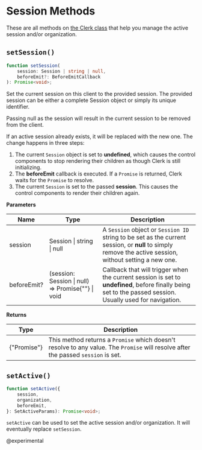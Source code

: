 

# Session Methods

These are all methods on [the Clerk class](/reference-js/clerk/clerk) that help you manage the active session and/or organization.

## `setSession()`

```typescript
function setSession(
    session: Session | string | null,
    beforeEmit?: BeforeEmitCallback
): Promise<void>;
```

Set the current session on this client to the provided session. The provided session can be either a complete Session object or simply its unique identifier.

Passing null as the session will result in the current session to be removed from the client.

If an active session already exists, it will be replaced with the new one. The change happens in three steps:

1. The current `Session` object is set to **undefined**, which causes the control components to stop rendering their children as though Clerk is still initializing.
2. The **beforeEmit** callback is executed. If a `Promise` is returned, Clerk waits for the `Promise` to resolve.
3. The current `Session` is set to the passed **session**. This causes the control components to render their children again.

**Parameters**

| Name        | Type                                                       | Description                                                  |
| ----------- | ---------------------------------------------------------- | ------------------------------------------------------------ |
| session     | Session \| string \| null                          | A `Session` object or `Session ID` string to be set as the current session, or **null** to simply remove the active session, without setting a new one. |
| beforeEmit? | (session: Session \| null) => Promise{"<any>"} \| void | Callback that will trigger when the current session is set to **undefined**, before finally being set to the passed session. Usually used for navigation. |

**Returns**

| Type          | Description                                                  |
| ------------- | ------------------------------------------------------------ |
| {"Promise<void>"} | This method returns a `Promise` which doesn't resolve to any value. The `Promise` will resolve after the passed `session` is set. |


## `setActive()`

```typescript
function setActive({
    session,
    organization,
    beforeEmit,
}: SetActiveParams): Promise<void>;
```

`setActive` can be used to set the active session and/or organization.
It will eventually replace `setSession`.

@experimental
